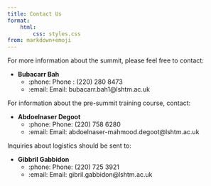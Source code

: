 ```yaml
---
title: Contact Us
format: 
    html: 
        css: styles.css
from: markdown+emoji
---
```


For more information about the summit, please feel free to contact:

-   **Bubacarr Bah**
    - :phone: Phone : (220) 280 8473
    - :email: Email: bubacarr.bah1\@lshtm.ac.uk

For information about the pre-summit training course, contact:

-   **Abdoelnaser Degoot**
    - :phone:  Phone: (220) 758 6280
    - :email:  Email: abdoelnaser-mahmood.degoot\@lshtm.ac.uk

Inquiries about logistics should be sent to:

-   **Gibbril Gabbidon**
    - :phone:  Phone: (220) 725 3921
    - :email:  Email: gibril.gabbidon\@lshtm.ac.uk
